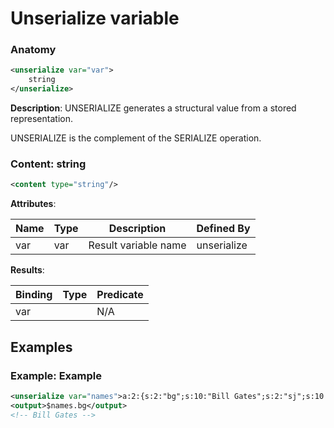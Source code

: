 # Unserialize variable

### Anatomy

```xml
<unserialize var="var">
    string
</unserialize>
```

 **Description**:
 UNSERIALIZE generates a structural value from a stored representation.

UNSERIALIZE is the complement of the SERIALIZE operation.

### Content: string

```xml
<content type="string"/>
```

**Attributes**:

| Name | Type | Description | Defined By |
| ---- | ---- | ----------- | ---------- |
| var | var | Result variable name | unserialize |


**Results**:

| Binding | Type | Predicate |
| ------- | ---- | --------- |
| var |  | N/A |


## Examples

### Example: Example

```xml
<unserialize var="names">a:2:{s:2:"bg";s:10:"Bill Gates";s:2:"sj";s:10:"Steve Jobs";}</unserialize>
<output>$names.bg</output>
<!-- Bill Gates -->
```

